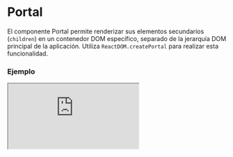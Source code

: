 
# Portal

El componente Portal permite renderizar sus elementos secundarios (`children`) en un contenedor DOM específico, separado de la jerarquía DOM principal de la aplicación. Utiliza `ReactDOM.createPortal` para realizar esta funcionalidad.

### Ejemplo

<Iframe
  minHeightIframe="30dvh"
  src="https://fenextjs-component-storybook.vercel.app/iframe.html?args=&id=component-portal--index&viewMode=story"
/>

### Importacion

Para importar el componente Portal, se puede hacer desde fenextjs

```tsx copy
import { Portal } from "fenextjs";
```

### Parametros

| Parametro | Tipo                        | Requerido | Default       | Descripcion                                                                                                                                    |
| --------- | --------------------------- | --------- | ------------- | ---------------------------------------------------------------------------------------------------------------------------------------------- |
| container | Element \| DocumentFragment | no        | document.body | Elemento DOM donde se montarán los elementos secundarios. Si no se proporciona, el `body` del documento se usa como contenedor predeterminado. |
| children  | ReactNode                   | sí        | N/A           | Contenido que se renderizará dentro del portal.                                                                                                |

### Storybook

Para ver el storybook del componente lo puede hacer con este [link](https://fenextjs-component-storybook.vercel.app/?path=/story/component-portal--index)

### Usos

- Portal básico

```tsx copy
<Portal>
  <div>Contenido en Portal</div>
</Portal>
```

- Portal con contenedor específico

```tsx copy
<Portal container={document.getElementById("mi-contenedor")}>
  <div>Contenido en un contenedor específico</div>
</Portal>
```
